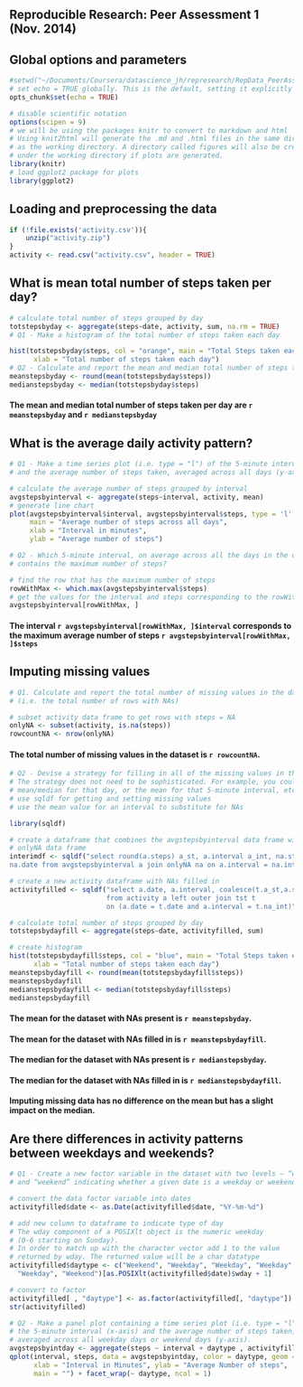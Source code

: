Reproducible Research: Peer Assessment 1 (Nov. 2014)
---


## Global options and parameters
```r
#setwd("~/Documents/Coursera/datascience_jh/represearch/RepData_PeerAssessment1")
# set echo = TRUE globally. This is the default, setting it explicitly here
opts_chunk$set(echo = TRUE)

# disable scientific notation
options(scipen = 9)
# we will be using the packages knitr to convert to markdown and html
# Using knit2html will generate the .md and .html files in the same directory
# as the working directory. A directory called figures will also be created 
# under the working directory if plots are generated.
library(knitr)
# load ggplot2 package for plots
library(ggplot2)
```


## Loading and preprocessing the data
```r
if (!file.exists('activity.csv')){
    unzip("activity.zip")
}
activity <- read.csv("activity.csv", header = TRUE)
```


## What is mean total number of steps taken per day?
```r
# calculate total number of steps grouped by day
totstepsbyday <- aggregate(steps~date, activity, sum, na.rm = TRUE)
# Q1 - Make a histogram of the total number of steps taken each day

hist(totstepsbyday$steps, col = "orange", main = "Total Steps taken each day",
      xlab = "Total number of steps taken each day")
# Q2 - Calculate and report the mean and median total number of steps taken per day
meanstepsbyday <- round(mean(totstepsbyday$steps))
medianstepsbyday <- median(totstepsbyday$steps)
```
#### The mean and median total number of steps taken per day are `r meanstepsbyday` and `r medianstepsbyday`


## What is the average daily activity pattern?
```r
# Q1 - Make a time series plot (i.e. type = "l") of the 5-minute interval (x-axis) 
# and the average number of steps taken, averaged across all days (y-axis)

# calculate the average number of steps grouped by interval
avgstepsbyinterval <- aggregate(steps~interval, activity, mean)
# generate line chart
plot(avgstepsbyinterval$interval, avgstepsbyinterval$steps, type = 'l', col = 1, 
     main = "Average number of steps across all days",
     xlab = "Interval in minutes",
     ylab = "Average number of steps")

# Q2 - Which 5-minute interval, on average across all the days in the dataset, 
# contains the maximum number of steps?

# find the row that has the maximum number of steps
rowWithMax <- which.max(avgstepsbyinterval$steps)
# get the values for the interval and steps corresponding to the rowWithMax row
avgstepsbyinterval[rowWithMax, ]
```
#### The interval `r avgstepsbyinterval[rowWithMax, ]$interval` corresponds to the maximum average number of steps  `r avgstepsbyinterval[rowWithMax, ]$steps`


## Imputing missing values
```r
# Q1. Calculate and report the total number of missing values in the dataset 
# (i.e. the total number of rows with NAs)

# subset activity data frame to get rows with steps = NA
onlyNA <- subset(activity, is.na(steps))
rowcountNA <- nrow(onlyNA)
```
#### The total number of missing values in the dataset is `r rowcountNA`.
```r
# Q2 - Devise a strategy for filling in all of the missing values in the dataset. 
# The strategy does not need to be sophisticated. For example, you could use the
# mean/median for that day, or the mean for that 5-minute interval, etc.
# use sqldf for getting and setting missing values
# use the mean value for an interval to substitute for NAs

library(sqldf)

# create a dataframe that combines the avgstepsbyinterval data frame with the 
# onlyNA data frame
interimdf <- sqldf("select round(a.steps) a_st, a.interval a_int, na.steps na_st,na.interval na_int,
na.date from avgstepsbyinterval a join onlyNA na on a.interval = na.interval")

# create a new activity dataframe with NAs filled in
activityfilled <- sqldf("select a.date, a.interval, coalesce(t.a_st,a.steps) steps
                        from activity a left outer join tst t 
                        on (a.date = t.date and a.interval = t.na_int)")

# calculate total number of steps grouped by day
totstepsbydayfill <- aggregate(steps~date, activityfilled, sum)

# create histogram
hist(totstepsbydayfill$steps, col = "blue", main = "Total Steps taken each day",
      xlab = "Total number of steps taken each day")
meanstepsbydayfill <- round(mean(totstepsbydayfill$steps))
meanstepsbydayfill
medianstepsbydayfill <- median(totstepsbydayfill$steps)
medianstepsbydayfill
```
#### The mean for the dataset with NAs present is `r meanstepsbyday`.
#### The mean for the dataset with NAs filled in is `r meanstepsbydayfill`.
#### The median for the dataset with NAs present is `r medianstepsbyday`.
#### The median for the dataset with NAs filled in is `r medianstepsbydayfill`.
#### Imputing missing data has no difference on the mean but has a slight impact on the median.


## Are there differences in activity patterns between weekdays and weekends?
```r
# Q1 - Create a new factor variable in the dataset with two levels – “weekday” 
# and “weekend” indicating whether a given date is a weekday or weekend day.

# convert the data factor variable into dates
activityfilled$date <- as.Date(activityfilled$date, "%Y-%m-%d")

# add new column to dataframe to indicate type of day
# The wday component of a POSIXlt object is the numeric weekday 
# (0-6 starting on Sunday).
# In order to match up with the character vector add 1 to the value
# returned by wday. The returned value will be a char datatype
activityfilled$daytype <- c("Weekend", "Weekday", "Weekday", "Weekday", "Weekday", 
  "Weekday", "Weekend")[as.POSIXlt(activityfilled$date)$wday + 1]

# convert to factor
activityfilled[ , "daytype"] <- as.factor(activityfilled[, "daytype"])
str(activityfilled)

# Q2 - Make a panel plot containing a time series plot (i.e. type = "l") of 
# the 5-minute interval (x-axis) and the average number of steps taken, 
# averaged across all weekday days or weekend days (y-axis).
avgstepsbyintday <- aggregate(steps ~ interval + daytype , activityfilled, mean)
qplot(interval, steps, data = avgstepsbyintday, color = daytype, geom = c("line"),
      xlab = "Interval in Minutes", ylab = "Average Number of steps",
      main = "") + facet_wrap(~ daytype, ncol = 1)
```


